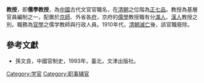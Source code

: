 '''教授'''，即'''儒學教授'''，為[[中國|中國]]古代文官官職名，在[[清朝|清朝]]之位階為[[正七品|正七品]]。教授為基層官員編制之一，配置於[[京師|京師]]、外省各[[府_(行政區劃)|府]]，京府的[[儒學|儒學]]教授職有分[[滿人|滿人]]、[[漢人|漢人]]教授之別。職務為[[官學|官學]]之儒学教師與行政人員。1910年代，[[清朝滅亡|清朝滅亡]]後，該官職廢除。

==參考文獻==
*孫文良，中國官制史，1993年，臺北，文津出版社。 

{{Government-official-hist-stub}}
[[Category:学官|Category:学官]]
[[Category:职事辅官|Category:职事辅官]]